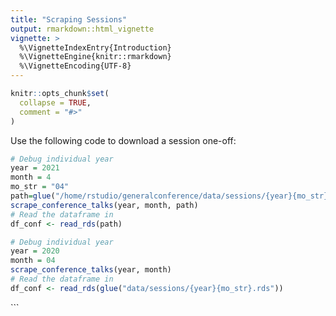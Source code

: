 ```yaml
---
title: "Scraping Sessions"
output: rmarkdown::html_vignette
vignette: >
  %\VignetteIndexEntry{Introduction}
  %\VignetteEngine{knitr::rmarkdown}
  %\VignetteEncoding{UTF-8}
---
```


```r
knitr::opts_chunk$set(
  collapse = TRUE,
  comment = "#>"
)
```

Use the following code to download a session one-off:
```r
# Debug individual year
year = 2021
month = 4
mo_str = "04"
path=glue("/home/rstudio/generalconference/data/sessions/{year}{mo_str}.rds")
scrape_conference_talks(year, month, path)
# Read the dataframe in
df_conf <- read_rds(path)
```

```r
# Debug individual year
year = 2020
month = 04
scrape_conference_talks(year, month)
# Read the dataframe in
df_conf <- read_rds(glue("data/sessions/{year}{mo_str}.rds"))
```
```

